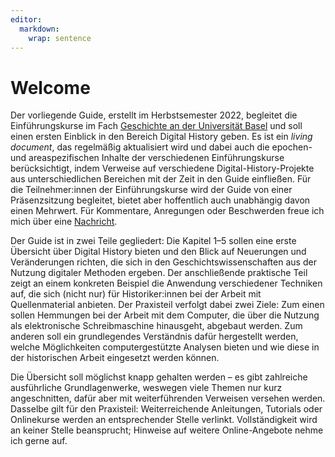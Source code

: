 ```yaml
---
editor: 
  markdown: 
    wrap: sentence
---
```


# Welcome {.unnumbered}

Der vorliegende Guide, erstellt im Herbstsemester 2022, begleitet die Einführungskurse im Fach [Geschichte an der Universität Basel](https://dg.philhist.unibas.ch/de/) und soll einen ersten Einblick in den Bereich Digital History geben.
Es ist ein *living document*, das regelmäßig aktualisiert wird und dabei auch die epochen- und areaspezifischen Inhalte der verschiedenen Einführungskurse berücksichtigt, indem Verweise auf verschiedene Digital-History-Projekte aus unterschiedlichen Bereichen mit der Zeit in den Guide einfließen.
Für die Teilnehmer:innen der Einführungskurse wird der Guide von einer Präsenzsitzung begleitet, bietet aber hoffentlich auch unabhängig davon einen Mehrwert.
Für Kommentare, Anregungen oder Beschwerden freue ich mich über eine [Nachricht](mailto:ina.serif@unibas.ch).

Der Guide ist in zwei Teile gegliedert: Die Kapitel 1--5 sollen eine erste Übersicht über Digital History bieten und den Blick auf Neuerungen und Veränderungen richten, die sich in den Geschichtswissenschaften aus der Nutzung digitaler Methoden ergeben.
Der anschließende praktische Teil zeigt an einem konkreten Beispiel die Anwendung verschiedener Techniken auf, die sich (nicht nur) für Historiker:innen bei der Arbeit mit Quellenmaterial anbieten.
Der Praxisteil verfolgt dabei zwei Ziele: Zum einen sollen Hemmungen bei der Arbeit mit dem Computer, die über die Nutzung als elektronische Schreibmaschine hinausgeht, abgebaut werden.
Zum anderen soll ein grundlegendes Verständnis dafür hergestellt werden, welche Möglichkeiten computergestützte Analysen bieten und wie diese in der historischen Arbeit eingesetzt werden können.

Die Übersicht soll möglichst knapp gehalten werden -- es gibt zahlreiche ausführliche Grundlagenwerke, weswegen viele Themen nur kurz angeschnitten, dafür aber mit weiterführenden Verweisen versehen werden.
Dasselbe gilt für den Praxisteil: Weiterreichende Anleitungen, Tutorials oder Onlinekurse werden an entsprechender Stelle verlinkt.
Vollständigkeit wird an keiner Stelle beansprucht; Hinweise auf weitere Online-Angebote nehme ich gerne auf.
